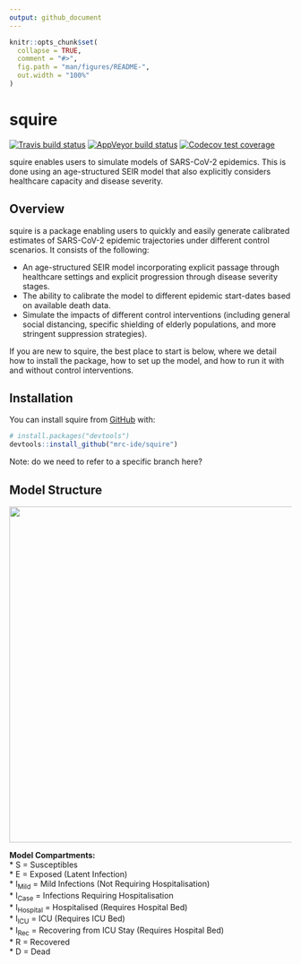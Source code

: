 ```yaml
---
output: github_document
---
```




<!-- README.md is generated from README.Rmd. Please edit that file -->

```r
knitr::opts_chunk$set(
  collapse = TRUE,
  comment = "#>",
  fig.path = "man/figures/README-",
  out.width = "100%"
)
```

# squire

<!-- badges: start -->
[![Travis build status](https://travis-ci.org/mrc-ide/squire.svg?branch=master)](https://travis-ci.org/mrc-ide/squire)
[![AppVeyor build status](https://ci.appveyor.com/api/projects/status/github/mrc-ide/squire?branch=master&svg=true)](https://ci.appveyor.com/project/mrc-ide/squire)
[![Codecov test coverage](https://codecov.io/gh/mrc-ide/squire/branch/master/graph/badge.svg)](https://codecov.io/gh/mrc-ide/squire?branch=master)
<!-- badges: end -->

squire enables users to simulate models of SARS-CoV-2 epidemics. This is done using an age-structured SEIR model that also explicitly considers healthcare capacity and disease severity. 

## Overview

squire is a package enabling users to quickly and easily generate calibrated estimates of SARS-CoV-2 epidemic trajectories under different control scenarios. It consists of the following:

* An age-structured SEIR model incorporating explicit passage through healthcare settings and explicit progression through disease severity stages.
* The ability to calibrate the model to different epidemic start-dates based on available death data.
* Simulate the impacts of different control interventions (including general social distancing, specific shielding of elderly populations, and more stringent suppression strategies).

If you are new to squire, the best place to start is below, where we detail how to install the package, how to set up the model, and how to run it with and without control interventions. 

## Installation

You can install squire from [GitHub](https://github.com/) with:

``` r
# install.packages("devtools")
devtools::install_github("mrc-ide/squire")
```
Note: do we need to refer to a specific branch here? 

## Model Structure

<img src="https://github.com/mrc-ide/squire/blob/healthcare_capacity/images/Explicit_Healthcare_Model_Structure.JPG" align="center" style = "border: none; float: center;" width = "600px">

**Model Compartments:**  
* S = Susceptibles  
* E = Exposed (Latent Infection)  
* I<sub>Mild</sub> = Mild Infections (Not Requiring Hospitalisation)  
* I<sub>Case</sub> = Infections Requiring Hospitalisation  
* I<sub>Hospital</sub> = Hospitalised (Requires Hospital Bed)  
* I<sub>ICU</sub> = ICU (Requires ICU Bed)  
* I<sub>Rec</sub> = Recovering from ICU Stay (Requires Hospital Bed)  
* R = Recovered  
* D = Dead  
